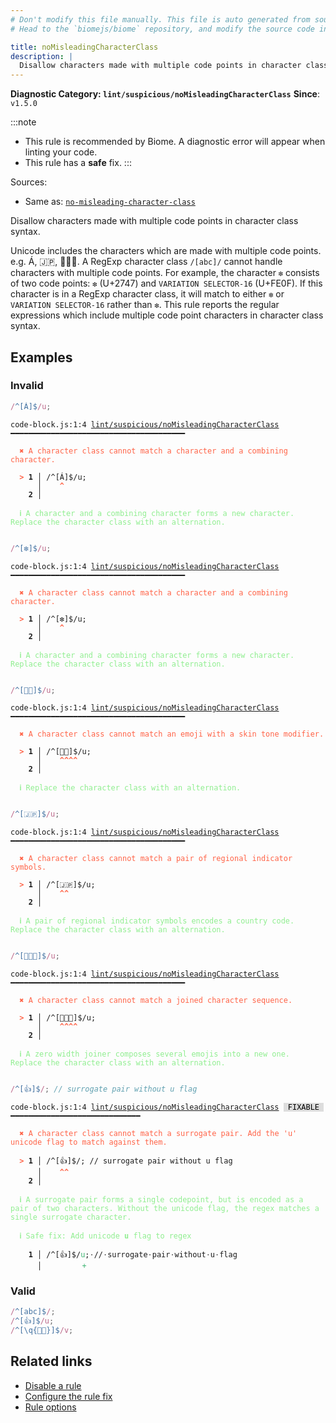 ```yaml
---
# Don't modify this file manually. This file is auto generated from source, and you will lose your changes next time the website is built.
# Head to the `biomejs/biome` repository, and modify the source code in there.

title: noMisleadingCharacterClass
description: |
  Disallow characters made with multiple code points in character class syntax.
---
```


**Diagnostic Category: `lint/suspicious/noMisleadingCharacterClass`**
<Tabs>
<TabItem label="JavaScript (and super languages)" icon="seti:javascript">
**Since**: `v1.5.0`

:::note
- This rule is recommended by Biome. A diagnostic error will appear when linting your code.
- This rule has a **safe** fix.
:::

Sources: 
- Same as: <a href="https://eslint.org/docs/latest/rules/no-misleading-character-class" target="_blank"><code>no-misleading-character-class</code></a>

Disallow characters made with multiple code points in character class syntax.

Unicode includes the characters which are made with multiple code points. e.g. Á, 🇯🇵, 👨‍👩‍👦.
A RegExp character class `/[abc]/` cannot handle characters with multiple code points.
For example, the character `❇️` consists of two code points: `❇` (U+2747) and `VARIATION SELECTOR-16` (U+FE0F).
If this character is in a RegExp character class, it will match to either `❇` or `VARIATION SELECTOR-16` rather than `❇️`.
This rule reports the regular expressions which include multiple code point characters in character class syntax.

## Examples

### Invalid

```js
/^[Á]$/u;
```

<pre class="language-text"><code class="language-text">code-block.js:1:4 <a href="https://biomejs.dev/linter/rules/no-misleading-character-class">lint/suspicious/noMisleadingCharacterClass</a> ━━━━━━━━━━━━━━━━━━━━━━━━━━━━━━━━━━━━━━━<br /><br />  <strong><span style="color: Tomato;">✖</span></strong> <span style="color: Tomato;">A character class cannot match a character and a combining character.</span><br />  <br />  <strong><span style="color: Tomato;">&gt;</span></strong> <strong>1 │ </strong>/^[Á]$/u;<br />   <strong>   │ </strong>   <strong><span style="color: Tomato;">^</span></strong><br />    <strong>2 │ </strong><br />  <br />  <strong><span style="color: lightgreen;">ℹ</span></strong> <span style="color: lightgreen;">A character and a combining character forms a new character. Replace the character class with an alternation.</span><br />  <br /></code></pre>

```js
/^[❇️]$/u;
```

<pre class="language-text"><code class="language-text">code-block.js:1:4 <a href="https://biomejs.dev/linter/rules/no-misleading-character-class">lint/suspicious/noMisleadingCharacterClass</a> ━━━━━━━━━━━━━━━━━━━━━━━━━━━━━━━━━━━━━━━<br /><br />  <strong><span style="color: Tomato;">✖</span></strong> <span style="color: Tomato;">A character class cannot match a character and a combining character.</span><br />  <br />  <strong><span style="color: Tomato;">&gt;</span></strong> <strong>1 │ </strong>/^[❇️]$/u;<br />   <strong>   │ </strong>   <strong><span style="color: Tomato;">^</span></strong><br />    <strong>2 │ </strong><br />  <br />  <strong><span style="color: lightgreen;">ℹ</span></strong> <span style="color: lightgreen;">A character and a combining character forms a new character. Replace the character class with an alternation.</span><br />  <br /></code></pre>

```js
/^[👶🏻]$/u;
```

<pre class="language-text"><code class="language-text">code-block.js:1:4 <a href="https://biomejs.dev/linter/rules/no-misleading-character-class">lint/suspicious/noMisleadingCharacterClass</a> ━━━━━━━━━━━━━━━━━━━━━━━━━━━━━━━━━━━━━━━<br /><br />  <strong><span style="color: Tomato;">✖</span></strong> <span style="color: Tomato;">A character class cannot match an emoji with a skin tone modifier.</span><br />  <br />  <strong><span style="color: Tomato;">&gt;</span></strong> <strong>1 │ </strong>/^[👶🏻]$/u;<br />   <strong>   │ </strong>   <strong><span style="color: Tomato;">^</span></strong><strong><span style="color: Tomato;">^</span></strong><strong><span style="color: Tomato;">^</span></strong><strong><span style="color: Tomato;">^</span></strong><br />    <strong>2 │ </strong><br />  <br />  <strong><span style="color: lightgreen;">ℹ</span></strong> <span style="color: lightgreen;">Replace the character class with an alternation.</span><br />  <br /></code></pre>

```js
/^[🇯🇵]$/u;
```

<pre class="language-text"><code class="language-text">code-block.js:1:4 <a href="https://biomejs.dev/linter/rules/no-misleading-character-class">lint/suspicious/noMisleadingCharacterClass</a> ━━━━━━━━━━━━━━━━━━━━━━━━━━━━━━━━━━━━━━━<br /><br />  <strong><span style="color: Tomato;">✖</span></strong> <span style="color: Tomato;">A character class cannot match a pair of regional indicator symbols.</span><br />  <br />  <strong><span style="color: Tomato;">&gt;</span></strong> <strong>1 │ </strong>/^[🇯🇵]$/u;<br />   <strong>   │ </strong>   <strong><span style="color: Tomato;">^</span></strong><strong><span style="color: Tomato;">^</span></strong><br />    <strong>2 │ </strong><br />  <br />  <strong><span style="color: lightgreen;">ℹ</span></strong> <span style="color: lightgreen;">A pair of regional indicator symbols encodes a country code. Replace the character class with an alternation.</span><br />  <br /></code></pre>

```js
/^[👨‍👩‍👦]$/u;
```

<pre class="language-text"><code class="language-text">code-block.js:1:4 <a href="https://biomejs.dev/linter/rules/no-misleading-character-class">lint/suspicious/noMisleadingCharacterClass</a> ━━━━━━━━━━━━━━━━━━━━━━━━━━━━━━━━━━━━━━━<br /><br />  <strong><span style="color: Tomato;">✖</span></strong> <span style="color: Tomato;">A character class cannot match a joined character sequence.</span><br />  <br />  <strong><span style="color: Tomato;">&gt;</span></strong> <strong>1 │ </strong>/^[👨‍👩‍👦]$/u;<br />   <strong>   │ </strong>   <strong><span style="color: Tomato;">^</span></strong><strong><span style="color: Tomato;">^</span></strong><strong><span style="color: Tomato;">^</span></strong><strong><span style="color: Tomato;">^</span></strong><br />    <strong>2 │ </strong><br />  <br />  <strong><span style="color: lightgreen;">ℹ</span></strong> <span style="color: lightgreen;">A zero width joiner composes several emojis into a new one. Replace the character class with an alternation.</span><br />  <br /></code></pre>

```js
/^[👍]$/; // surrogate pair without u flag
```

<pre class="language-text"><code class="language-text">code-block.js:1:4 <a href="https://biomejs.dev/linter/rules/no-misleading-character-class">lint/suspicious/noMisleadingCharacterClass</a> <span style="color: #000; background-color: #ddd;"> FIXABLE </span> ━━━━━━━━━━━━━━━━━━━━━━━━━━━━━<br /><br />  <strong><span style="color: Tomato;">✖</span></strong> <span style="color: Tomato;">A character class cannot match a surrogate pair. Add the 'u' unicode flag to match against them.</span><br />  <br />  <strong><span style="color: Tomato;">&gt;</span></strong> <strong>1 │ </strong>/^[👍]$/; // surrogate pair without u flag<br />   <strong>   │ </strong>   <strong><span style="color: Tomato;">^</span></strong><strong><span style="color: Tomato;">^</span></strong><br />    <strong>2 │ </strong><br />  <br />  <strong><span style="color: lightgreen;">ℹ</span></strong> <span style="color: lightgreen;">A surrogate pair forms a single codepoint, but is encoded as a pair of two characters. Without the unicode flag, the regex matches a single surrogate character.</span><br />  <br />  <strong><span style="color: lightgreen;">ℹ</span></strong> <span style="color: lightgreen;">Safe fix</span><span style="color: lightgreen;">: </span><span style="color: lightgreen;">Add unicode </span><span style="color: lightgreen;"><strong>u</strong></span><span style="color: lightgreen;"> flag to regex</span><br />  <br />  <strong>  1 │ </strong>/^[👍]$/<span style="color: MediumSeaGreen;">u</span>;<span style="opacity: 0.8;">·</span>//<span style="opacity: 0.8;">·</span>surrogate<span style="opacity: 0.8;">·</span>pair<span style="opacity: 0.8;">·</span>without<span style="opacity: 0.8;">·</span>u<span style="opacity: 0.8;">·</span>flag<br />  <strong>    │ </strong>        <span style="color: MediumSeaGreen;">+</span>                                  <br /></code></pre>

### Valid

```js
/^[abc]$/;
/^[👍]$/u;
/^[\q{👶🏻}]$/v;
```

## Related links

- [Disable a rule](/linter/#disable-a-lint-rule)
- [Configure the rule fix](/linter#configure-the-rule-fix)
- [Rule options](/linter/#rule-options)

</TabItem>
</Tabs>

